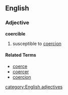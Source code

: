 ==English==
===Adjective===
'''coercible'''
#susceptible to [[coercion]]

====Related Terms====
*[[coerce]]
*[[coercer]]
*[[coercion]]

[[category:English adjectives]]